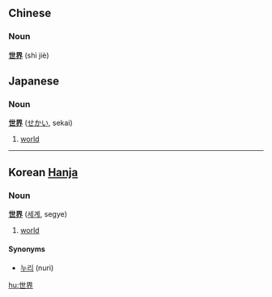 ==Chinese==
===Noun===
'''[[世]][[界]]''' (shì jiè)


==Japanese==
===Noun===
'''[[世]][[界]]''' ([[せかい]], sekai)

# [[world]]

----

==Korean [[Hanja]]==
===Noun===
'''[[世]][[界]]''' ([[세계]], segye)

# [[world]]

====Synonyms====
*[[누리]] (nuri)

[[hu:世界]]